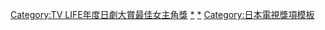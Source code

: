 {{Navbox
|name       = TV LIFE年度日劇大賞最佳女主角獎
|state      = {{{state|autocollapse}}}
|titlestyle = background:#E32636;color:white;
|title      = [[TV LIFE年度日劇大賞|{{white|TV LIFE年度日劇大賞}}]]{{white|最佳女主角獎}}
|bodystyle  = 
|groupstyle = width:70%:105px;background:#E32636;color:white;
|liststyle  = text-align:left;
| bodyclass =hlist
| selected = {{{1|}}}
|group1     = 1990年代
|list1      = 
* 1991 [[鈴木保奈美]]
* 1992 [[石田光]]
* 1993 {{link-ja|櫻井幸子|桜井幸子}}
* 1994 [[安達祐實]]
* 1995 [[酒井法子]]
* 1996 [[山口智子]]
* 1997 [[常盤貴子]]
* 1998 [[江角真紀子]]
* 1999 [[松嶋菜菜子]]
|group2     = 2000年代
|list2      = 
* 2000 [[常盤貴子]]
* 2001 [[竹內結子]]
* 2002 [[仲间由纪惠]]
* 2003 [[仲间由纪惠]]
* 2004 [[松下由樹]]
* 2005 [[仲间由纪惠]]
* 2006 [[志田未來]]
* 2007 [[堀北真希]]
* 2008 [[宮崎葵]]
* 2009 [[天海祐希]]
|group3     = 2010年代
|list3      = 
* 2010 [[松雪泰子]]
* 2011 [[松嶋菜菜子]]
* 2012 [[堀北真希]]
* 2013 [[能年玲奈]]
* 2014 [[杏 (演員)|杏]]
* 2015 [[石原聰美]]
* 2016 [[新垣結衣]]
* 2017 [[高畑充希]]
* 2018 [[石原聰美]]
* 2019 [[深田恭子]]
|group4     = 2020年代
|list4      = 
* 2020 [[上白石萌音]]
* 2021 [[吉高由里子]]
}}<includeonly>[[Category:TV LIFE年度日劇大賞最佳女主角獎]]</includeonly>
<noinclude>{{collapsible option}}
[[Category:TV LIFE年度日劇大賞|*]]
[[Category:TV LIFE年度日劇大賞最佳女主角獎|*]]
[[Category:日本電視獎項模板]]
</noinclude>
